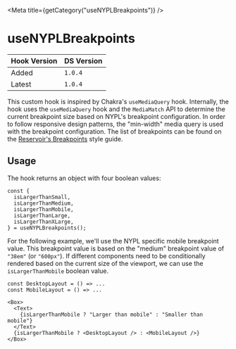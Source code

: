 

<Meta title={getCategory("useNYPLBreakpoints")} />

# useNYPLBreakpoints

| Hook Version | DS Version |
| ------------ | ---------- |
| Added        | `1.0.4`    |
| Latest       | `1.0.4`    |

This custom hook is inspired by Chakra's `useMediaQuery` hook. Internally,
the hook uses the `useMediaQuery` hook and the `MediaMatch` API to determine
the current breakpoint size based on NYPL's breakpoint configuration. In order
to follow responsive design patterns, the "min-width" media query is used
with the breakpoint configuration. The list of breakpoints can be found on
the [Reservoir's Breakpoints](https://nypl.github.io/nypl-design-system/reservoir/v1/?path=/story/style-guide-breakpoints--page)
style guide.

## Usage

The hook returns an object with four boolean values:

```tsx
const {
  isLargerThanSmall,
  isLargerThanMedium,
  isLargerThanMobile,
  isLargerThanLarge,
  isLargerThanXLarge,
} = useNYPLBreakpoints();
```

For the following example, we'll use the NYPL specific mobile breakpoint value.
This breakpoint value is based on the "medium" breakpoint value of `"38em"`
(or `"600px"`). If different components need to be conditionally rendered based
on the current size of the viewport, we can use the `isLargerThanMobile`
boolean value.

```tsx
const DesktopLayout = () => ...
const MobileLayout = () => ...

<Box>
  <Text>
    {isLargerThanMobile ? "Larger than mobile" : "Smaller than mobile"}
  </Text>
  {isLargerThanMobile ? <DesktopLayout /> : <MobileLayout />}
</Box>
```
